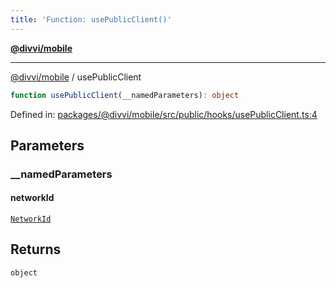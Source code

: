 ```yaml
---
title: 'Function: usePublicClient()'
---
```

[**@divvi/mobile**](../README)

---

[@divvi/mobile](../README) / usePublicClient
```ts
function usePublicClient(__namedParameters): object
```

Defined in: [packages/@divvi/mobile/src/public/hooks/usePublicClient.ts:4](https://github.com/divvi-xyz/divvi-mobile/blob/main/packages/@divvi/mobile/src/public/hooks/usePublicClient.ts#L4)

## Parameters

### \_\_namedParameters

#### networkId

[`NetworkId`](../type-aliases/NetworkId)

## Returns

`object`



<EditPage editUrl="https://github.com/divvi-xyz/divvi-mobile/edit/main/docs/reference/functions/usePublicClient.md" lastModified="2025-02-26T15:11:01.000Z" />